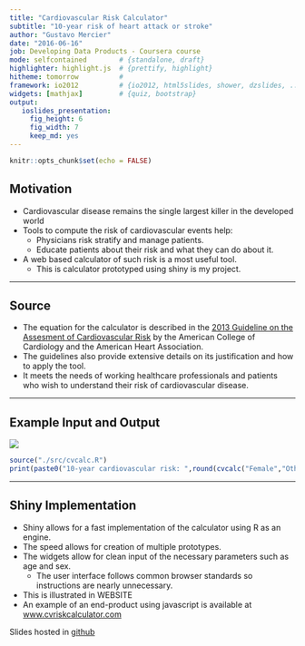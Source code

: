 ```yaml
---
title: "Cardiovascular Risk Calculator"
subtitle: "10-year risk of heart attack or stroke"
author: "Gustavo Mercier"
date: "2016-06-16"
job: Developing Data Products - Coursera course
mode: selfcontained        # {standalone, draft}
highlighter: highlight.js  # {prettify, highlight}
hitheme: tomorrow          #
framework: io2012          # {io2012, html5slides, shower, dzslides, ...}
widgets: [mathjax]         # {quiz, bootstrap}
output:
   ioslides_presentation:
     fig_height: 6
     fig_width: 7
     keep_md: yes
---
```


```r
knitr::opts_chunk$set(echo = FALSE)
```

## Motivation

* Cardiovascular disease remains the single largest killer in the developed world
* Tools to compute the risk of cardiovascular events help:
    + Physicians risk stratify and manage patients.
    + Educate patients about their risk and what they can do about it.
* A web based calculator of such risk is a most useful tool.
    + This is calculator prototyped using shiny is my project.

---

## Source

* The equation for the calculator is described in the [2013 Guideline on the Assesment of Cardiovascular Risk](http://bit.ly/1Os6cgR) by the American College of Cardiology and the American Heart Association.
* The guidelines also provide extensive details on its justification and how to apply the tool.
* It meets the needs of working healthcare professionals and patients who wish to understand their risk of cardiovascular disease.

---

## Example Input and Output

![](./figures/cvcalc_screen_small.png)

```r
source("./src/cvcalc.R")
print(paste0("10-year cardiovascular risk: ",round(cvcalc("Female","Other",pack.obs(55,200,40,0,120,0,0)),1),"%"))
```

---

## Shiny Implementation

* Shiny allows for a fast implementation of the calculator using R as an engine.
* The speed allows for creation of multiple prototypes.
* The widgets allow for clean input of the necessary parameters such as age and sex.
    + The user interface follows common browser standards so instructions are nearly unnecessary.
* This is illustrated in WEBSITE
* An example of an end-product using javascript is available at [www.cvriskcalculator.com](www.cvriskcalculator.com/)

Slides hosted in [github](https://github.com/gamercier/cvCalculator_slides/tree/gh-pages)

